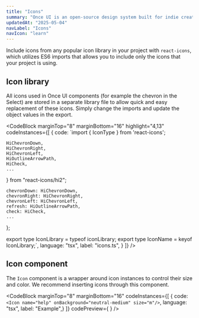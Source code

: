 ```yaml
---
title: "Icons"
summary: "Once UI is an open-source design system built for indie creators, small teams, and startups to fuel the next generation of web applications."
updatedAt: "2025-05-04"
navLabel: "Icons"
navIcon: "learn"
---
```


Include icons from any popular icon library in your project with <SmartLink suffixIcon="arrowUpRight" href="https://react-icons.github.io/react-icons/">`react-icons`</SmartLink>, which utilizes ES6 imports that allows you to include only the icons that your project
is using.

## Icon library

All icons used in Once UI components (for example the chevron in the Select) are stored in
a separate library file to allow quick and easy replacement of these icons. Simply change
the imports and update the object values in the export.

<CodeBlock
  marginTop="8"
  marginBottom="16"
  highlight="4,13"
  codeInstances={[
  {
    code:
`import { IconType } from 'react-icons';

    HiChevronDown,
    HiChevronRight,
    HiChevronLeft,
    HiOutlineArrowPath,
    HiCheck,
    ...
} from "react-icons/hi2";

    chevronDown: HiChevronDown,
    chevronRight: HiChevronRight,
    chevronLeft: HiChevronLeft,
    refresh: HiOutlineArrowPath,
    check: HiCheck,
    ...
};

export type IconLibrary = typeof iconLibrary;
export type IconName = keyof IconLibrary;`,
    language: "tsx",
    label: "icons.ts",
  }
]} />

## Icon component

The <SmartLink suffixIcon="arrowUpRight" href="/once-ui/components/icon">`Icon`</SmartLink> component is a wrapper around icon instances to control their size and color. We recommend
inserting icons through this component.

<CodeBlock
  marginTop="8"
  marginBottom="16"
  codeInstances={[
    {
      code:
`<Icon
    name="help"
    onBackground="neutral-medium"
    size="m"/>`,
    language: "tsx",
    label: "Example",}
  ]}
  codePreview={<Row gap="24" wrap>
      <Icon name="rocket" size="m" />
      <Icon name="close" size="m" />
      <Icon name="check" size="m" />
      <Icon name="info" size="m" />
      <Icon name="warning" size="m" />
      <Icon name="chevronDown" size="m" />
      <Icon name="search" size="m" />
    </Row>}
/>